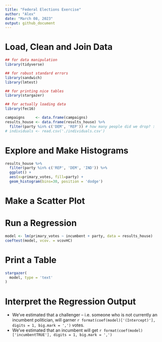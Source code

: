 ```yaml
---
title: "Federal Elections Exercise"
author: "Alex"
date: "March 08, 2023"
output: github_document
---
```


# Load, Clean and Join Data 

```r
## for data manipulation
library(tidyverse)

## for robust standard errors
library(sandwich)
library(lmtest)

## for printing nice tables
library(stargazer)

## for actually loading data
library(fec16)
```


```r
campaigns     <- data.frame(campaigns)
results_house <- data.frame(results_house) %>% 
  filter(party %in% c('DEM', 'REP')) # how many people did we drop? : 
# individuals <- read.csv('./individuals.csv')


```

# Explore and Make Histograms 

```r
results_house %>% 
  filter(party %in% c('REP', 'DEM', 'IND')) %>% 
  ggplot() + 
  aes(x=primary_votes, fill=party) + 
  geom_histogram(bins=30, position = 'dodge')
```


# Make a Scatter Plot 

# Run a Regression 

```r
model <- lm(primary_votes ~ incumbent + party, data = results_house)
coeftest(model, vcov. = vcovHC)
```

# Print a Table 

```r
stargazer(
  model, type = 'text'
)
```


# Interpret the Regression Output 

- We've estimated that a challenger -- i.e. someone who is not currently an incumbent politician, will 
garner `r format(coef(model)['(Intercept)'], digits = 1, big.mark = ',')` votes. 
- We've estimated that an incumbent will get `r format(coef(model)['incumbentTRUE'], digits = 1, big.mark = ',')`
